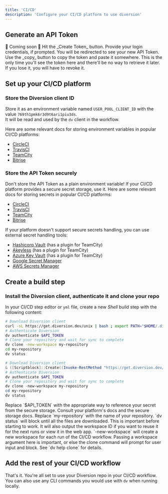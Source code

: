 ```yaml
---
title: 'CI/CD'
description: 'Configure your CI/CD platform to use diversion'
---
```


## Generate an API Token

<Steps>
  <Step title="Navigate to the tokens page">
    🚧 Coming soon 🚧
  </Step>
  <Step title="Generate a new token">
    Hit the _Create Token_ button. Provide your login credentials, if prompted.
    You will be redirected to see your new API Token. Use the _copy_ button to copy the token and paste it somewhere.
    This is the only time you'll see the token here and there'll be no way to retrieve it later.
    If you lose it, you will have to revoke it.
  </Step>
</Steps>

## Set up your CI/CD platform

### Store the Diversion client ID
Store it as an environment variable named `USER_POOL_CLIENT_ID` with the value `769th1pmk6r3d9t6ari1piu3ds`.<br/>
It will be read and used by the `dv` client in the workflow.

Here are some relevant docs for storing environment variables in popular CI/CD platforms:
* [CircleCI](https://circleci.com/docs/set-environment-variable/#set-an-environment-variable-in-a-project)
* [TravisCI](https://docs.travis-ci.com/user/environment-variables/)
* [TeamCity](https://www.jetbrains.com/help/teamcity/typed-parameters.html#How+to+Create+a+New+Parameter)
* [Bitrise](https://devcenter.bitrise.io/en/builds/environment-variables.html)

### Store the API Token securely
<Note>Don't store the API Token as a plain environment variable! If your CI/CD platform provides a secure
secret storage, use it.</Note>
Here are some relevant docs for storing secrets in popular CI/CD platforms:
* [CircleCI](https://circleci.com/docs/security-recommendations/)
* [TravisCI](https://docs.travis-ci.com/user/environment-variables/#defining-variables-in-repository-settings)
* [TeamCity](https://www.jetbrains.com/help/teamcity/hashicorp-vault.html)
* [Bitrise](https://devcenter.bitrise.io/en/builds/secrets.html)

If your platform doesn't support secure secrets handling, you can use external secret handling tools:
* [Hashicorp Vault](https://www.vaultproject.io/) (has a plugin for TeamCity)
* [Akeyless](https://docs.akeyless.io/docs/akeyless-overview) (has a plugin for TeamCity)
* [Azure Key Vault](https://azure.microsoft.com/en-us/products/key-vault) (has a plugin for TeamCity)
* [Google Secret Manager](https://cloud.google.com/security/products/secret-manager)
* [AWS Secrets Manager](https://aws.amazon.com/secrets-manager/)

## Create a build step
### Install the Diversion client, authenticate it and clone your repo
In your CI/CD step editor or `yml` file, create a new _Shell_ build step with the following content:
<CodeGroup>

```bash Mac/Linux
# Download Diversion client
curl -sL https://get.diversion.dev/unix | bash ; export PATH="$HOME/.diversion/bin:$PATH"
# Authenticate Diversion
dv authenticate $API_TOKEN
# Clone your repository and wait for sync to complete
dv clone -new-workspace my-repository
cd my-repository
dv status
```

```powershell Windows
# Download Diversion client
& ([Scriptblock]::Create((Invoke-RestMethod "https://get.diversion.dev/win")))
# Authenticate Diversion
dv authenticate $API_TOKEN
# Clone your repository and wait for sync to complete
dv clone -new-workspace my-repository
cd my-repository
dv status
```

</CodeGroup>
<Note>Replace `$API_TOKEN` with the appropriate way to reference your secret from the secure storage.
Consult your platform's docs and the secure storage docs.</Note>
<Note>Replace `my-repository` with the name of your repository.</Note>
<Note>`dv status` will block until all the files are downloaded. This is important before starting to work.
It will also output the workspace ID if you want to reuse it for the next runs or view it in the web app.</Note>
<Note>`-new-workspace` will create a new workspace for each run of the CI/CD workflow. Passing a workspace argument here
is important, or else the clone command will prompt for user input and block. See `dv help clone` for details.</Note>

## Add the rest of your CI/CD workflow

That's it. You're all set to use your Diversion repo in your CI/CD workflow. You can also use any CLI commands you would
use with `dv` when running locally.